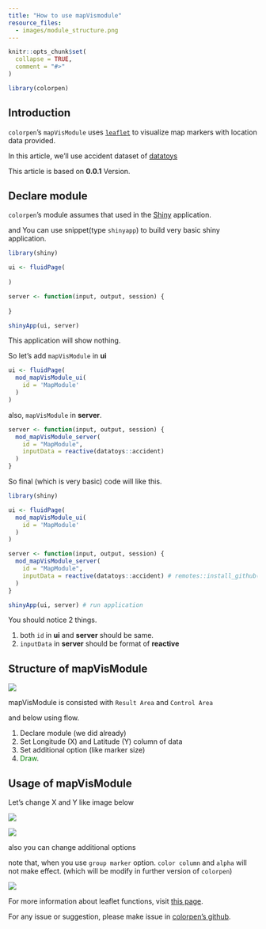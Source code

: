 ```yaml
---
title: "How to use mapVismodule"
resource_files:
  - images/module_structure.png
---
```


```r
knitr::opts_chunk$set(
  collapse = TRUE,
  comment = "#>"
)
```

```r
library(colorpen)
```

## Introduction

`colorpen`'s `mapVisModule` uses [`leaflet`](https://rstudio.github.io/leaflet/) to visualize map markers with location data provided.

In this article, we'll use accident dataset of [datatoys](https://github.com/statgarten/datatoys)

This article is based on **0.0.1** Version.

## Declare module

`colorpen`'s module assumes that used in the [Shiny](https://shiny.rstudio.com/) application.

and You can use snippet(type `shinyapp`) to build very basic shiny application.

``` r
library(shiny)

ui <- fluidPage(
 
)

server <- function(input, output, session) {
  
}

shinyApp(ui, server)
```

This application will show nothing.

So let's add `mapVisModule` in **ui**

``` r
ui <- fluidPage(
  mod_mapVisModule_ui(
    id = 'MapModule'
  )
)
```

also, `mapVisModule` in **server**.

``` r
server <- function(input, output, session) {
  mod_mapVisModule_server(
    id = "MapModule",
    inputData = reactive(datatoys::accident)
  )
}
```

So final (which is very basic) code will like this.

``` r
library(shiny)

ui <- fluidPage(
  mod_mapVisModule_ui(
    id = 'MapModule'
  )
)

server <- function(input, output, session) {
  mod_mapVisModule_server(
    id = "MapModule",
    inputData = reactive(datatoys::accident) # remotes::install_github('statgarten/datatoys')
  )
}

shinyApp(ui, server) # run application
```

You should notice 2 things.

1.  both `id` in **ui** and **server** should be same.
2.  `inputData` in **server** should be format of **reactive**

## Structure of mapVisModule

<img src="image/module_structure2.png"/>

mapVisModule is consisted with `Result Area` and `Control Area`

and below using flow.

1.  Declare module (we did already)
2.  Set Longitude (X) and Latitude (Y) column of data
3.  Set additional option (like marker size)
4.  [Draw]{style="color:green"}.

## Usage of mapVisModule

Let's change X and Y like image below

<img src="image/map_result.png"/>

<img src="image/map_result2.png"/>

also you can change additional options

note that, when you use `group marker` option. `color column` and `alpha` will not make effect. (which will be modify in further version of `colorpen`)

<img src="image/map_result3.png"/>

For more information about leaflet functions, visit [this page](https://rstudio.github.io/leaflet/).

For any issue or suggestion, please make issue in [colorpen's github](https://github.com/statgarten/colorpen/issues).
